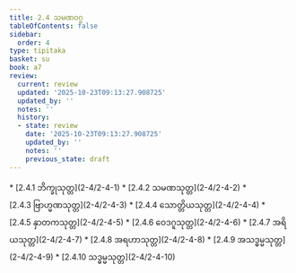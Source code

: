 ```yaml
---
title: 2.4 သမဏဝဂ္ဂ
tableOfContents: false
sidebar:
  order: 4
type: tipitaka
basket: su
book: a7
review:
  current: review
  updated: '2025-10-23T09:13:27.908725'
  updated_by: ''
  notes: ''
  history:
  - state: review
    date: '2025-10-23T09:13:27.908725'
    updated_by: ''
    notes: ''
    previous_state: draft
---
```



<ReviewStatus review={frontmatter.review} showDetails={true} />

<HypothesisAnnotation frontmatter={frontmatter} />

<DynamicBreadcrumb />



<TableOfContents book="a7" section="2.4">
* [2.4.1 ဘိက္ခုသုတ္တ](2-4/2-4-1)
* [2.4.2 သမဏသုတ္တ](2-4/2-4-2)
* [2.4.3 ဗြာဟ္မဏသုတ္တ](2-4/2-4-3)
* [2.4.4 သောတ္တိယသုတ္တ](2-4/2-4-4)
* [2.4.5 နှာတကသုတ္တ](2-4/2-4-5)
* [2.4.6 ဝေဒဂူသုတ္တ](2-4/2-4-6)
* [2.4.7 အရိယသုတ္တ](2-4/2-4-7)
* [2.4.8 အရဟာသုတ္တ](2-4/2-4-8)
* [2.4.9 အသဒ္ဓမ္မသုတ္တ](2-4/2-4-9)
* [2.4.10 သဒ္ဓမ္မသုတ္တ](2-4/2-4-10)
</TableOfContents>